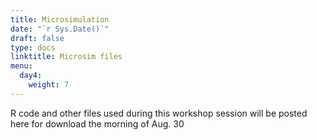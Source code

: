 ---
title: Microsimulation
date: "`r Sys.Date()`"
draft: false
type: docs
linktitle: Microsim files
menu:
  day4:
    weight: 7
---

R code and other files used during this workshop session will be posted here for download the morning of Aug. 30

<!-- ## R code demo & walkthrough - 3-state Microsimulation model with time-varying mortality     -->

<!-- [Download demo code](../../../Course_Modularization/Microsimulation/Microsim 3-state/microsim_3-state_time.Rmd) -->

<!-- ## Exercise - Sick-Sicker Microsimulation model with time and state-residence dependence -->

<!-- [Download exercise handout](../../../Course_Modularization/Microsimulation/Microsim Sick-Sicker/exercise worksheets/microsim_sick-sicker_time_exercise.html) -->

<!-- [Download age-dependent mortality data](../../../Course_Modularization/Microsimulation/Microsim Sick-Sicker/solutions/mortProb_age.csv) -->

<!-- [Download population age distribution data](../../../Course_Modularization/Microsimulation/Microsim Sick-Sicker/solutions/MyPopulation-AgeDistribution.csv) -->

<!-- [Download excercise template](../../../Course_Modularization/Microsimulation/Microsim Sick-Sicker/templates/microsim_Sick-Sicker_time_template.Rmd) -->

<!-- [Download excercise solutions](../../../Course_Modularization/Microsimulation/Microsim Sick-Sicker/solutions/microsim_Sick-Sicker_time_solutions.Rmd) -->
